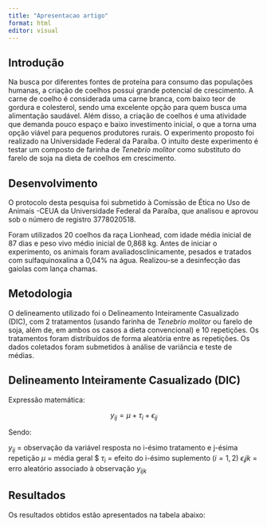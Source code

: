 ```yaml
---
title: "Apresentacao artigo"
format: html
editor: visual
---
```


## Introdução

Na busca por diferentes fontes de proteína para consumo das populações humanas, a criação de coelhos possui grande potencial de crescimento. A carne de coelho é considerada uma carne branca, com baixo teor de gordura e colesterol, sendo uma excelente opção para quem busca uma alimentação saudável. Além disso, a criação de coelhos é uma atividade que demanda pouco espaço e baixo investimento inicial, o que a torna uma opção viável para pequenos produtores rurais. O experimento proposto foi realizado na Universidade Federal da Paraíba. O intuito deste experimento é testar um composto de farinha de *Tenebrio molitor* como substituto do farelo de soja na dieta de coelhos em crescimento.

## Desenvolvimento

O  protocolo  desta  pesquisa  foi  submetido  à  Comissão  de  Ética  no  Uso  de  Animais -CEUA  da Universidade Federal da Paraíba, que analisou e aprovou sob o número de registro 3778020518.

Foram utilizados 20 coelhos da raça Lionhead, com idade média inicial de 87 dias e peso vivo médio inicial de 0,868 kg. Antes de iniciar  o  experimento, os animais foram avaliadosclinicamente, pesados e tratados com sulfaquinoxalina a 0,04% na água. Realizou-se a desinfecção das gaiolas com lança chamas.

## Metodologia

<!-- Não precisa falar muito da metodologia de como foi feito, mas é preciso especificar bem o tipo de experimento (DIC, DBC, DQL, etc) -->

O delineamento utilizado foi o Delineamento Inteiramente Casualizado (DIC), com 2 tratamentos (usando farinha de *Tenebrio molitor* ou farelo de soja, além de, em ambos os casos a dieta convencional) e 10 repetições. Os tratamentos foram distribuídos de forma aleatória entre as repetições. Os dados coletados foram submetidos à análise de variância e teste de médias.            

## Delineamento Inteiramente Casualizado (DIC)

Expressão matemática:

$$ y_{ij} = \mu + \tau_i + \epsilon_{ij}$$

Sendo:

$y_{ij}$ = observação da variável resposta no i-ésimo tratamento e j-ésima repetição
$\mu$ = média geral $
$\tau_i$ = efeito do i-ésimo suplemento ($i = 1, 2$) 
$\epsilon_ijk$ = erro aleatório associado à observação $y_{ijk}$

## Resultados

Os resultados obtidos estão apresentados na tabela abaixo:                
